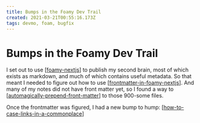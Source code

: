 ```yaml
---
title: Bumps in the Foamy Dev Trail
created: 2021-03-21T00:55:16.173Z
tags: devmo, foam, bugfix
---
```


# Bumps in the Foamy Dev Trail

I set out to use [[foamy-nextjs]] to publish my second brain, most of which exists as markdown, and much of which contains useful metadata. So that meant I needed to figure out how to use [[frontmatter-in-foamy-nextjs]]. And many of my notes did not have front matter yet, so I found a way to [[automagically-prepend-front-matter]] to those 900-some files.

Once the frontmatter was figured, I had a new bump to hump: [[how-to-case-links-in-a-commonplace]]

[//begin]: # "Autogenerated link references for markdown compatibility"
[foamy-nextjs]: foamy-nextjs "Foamy NextJS Starter"
[frontmatter-in-foamy-nextjs]: frontmatter-in-foamy-nextjs "Frontmatter In Foamy NextJS"
[automagically-prepend-front-matter]: automagically-prepend-front-matter "Automagically Prepend Front Matter"
[how-to-case-links-in-a-commonplace]: how-to-case-links-in-a-commonplace "How to Case Links in a Commonplace"
[//end]: # "Autogenerated link references"

